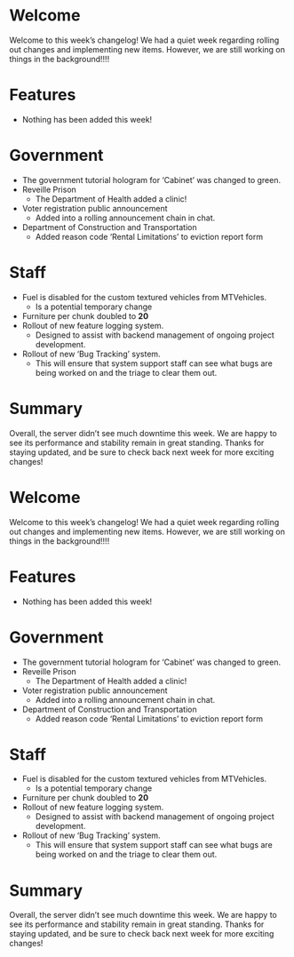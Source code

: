 <span id="welcome"></span>
= Welcome =

Welcome to this week’s changelog! We had a quiet week regarding rolling out changes and implementing new items. However, we are still working on things in the background!!!!

<span id="features"></span>
= Features =

* Nothing has been added this week!

<span id="government"></span>
= Government =

* The government tutorial hologram for ‘Cabinet’ was changed to green.
* Reveille Prison
** The Department of Health added a clinic!
* Voter registration public announcement
** Added into a rolling announcement chain in chat.
* Department of Construction and Transportation
** Added reason code ‘Rental Limitations’ to eviction report form

<span id="staff"></span>
= Staff =

* Fuel is disabled for the custom textured vehicles from MTVehicles.
** Is a potential temporary change
* Furniture per chunk doubled to '''20''' {{Note||| We should take a slow and cautious approach to changing this limit. We don’t want to lag players out. If you notice your client side needs to catch up, reduce the number of these items in your area.}}
* Rollout of new feature logging system.
** Designed to assist with backend management of ongoing project development.
* Rollout of new ‘Bug Tracking’ system.
** This will ensure that system support staff can see what bugs are being worked on and the triage to clear them out.

<span id="summary"></span>
= Summary =

Overall, the server didn’t see much downtime this week. We are happy to see its performance and stability remain in great standing. Thanks for staying updated, and be sure to check back next week for more exciting changes!

<span id="welcome-1"></span>
= Welcome =

Welcome to this week’s changelog! We had a quiet week regarding rolling out changes and implementing new items. However, we are still working on things in the background!!!!

<span id="features-1"></span>
= Features =

* Nothing has been added this week!

<span id="government-1"></span>
= Government =

* The government tutorial hologram for ‘Cabinet’ was changed to green.
* Reveille Prison
** The Department of Health added a clinic!
* Voter registration public announcement
** Added into a rolling announcement chain in chat.
* Department of Construction and Transportation
** Added reason code ‘Rental Limitations’ to eviction report form

<span id="staff-1"></span>
= Staff =

* Fuel is disabled for the custom textured vehicles from MTVehicles.
** Is a potential temporary change
* Furniture per chunk doubled to '''20''' {{Note||| We should take a slow and cautious approach to changing this limit. We don’t want to lag players out. If you notice your client side needs to catch up, reduce the number of these items in your area.}}
* Rollout of new feature logging system.
** Designed to assist with backend management of ongoing project development.
* Rollout of new ‘Bug Tracking’ system.
** This will ensure that system support staff can see what bugs are being worked on and the triage to clear them out.

<span id="summary-1"></span>
= Summary =

Overall, the server didn’t see much downtime this week. We are happy to see its performance and stability remain in great standing. Thanks for staying updated, and be sure to check back next week for more exciting changes!
